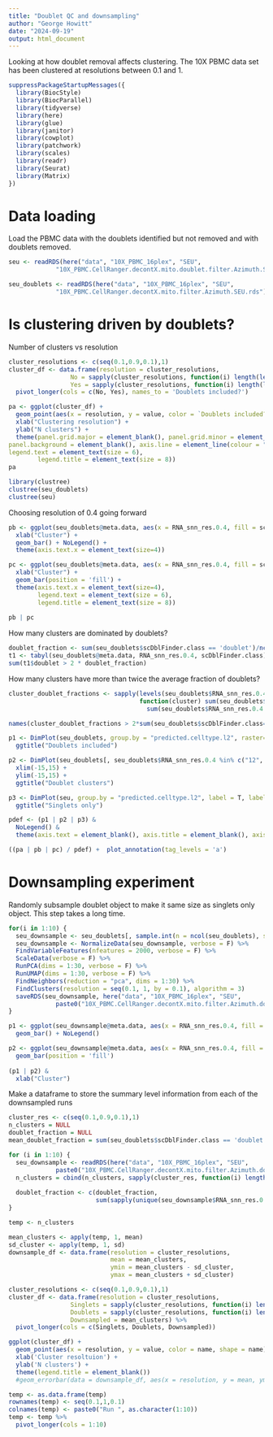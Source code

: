 ```yaml
---
title: "Doublet QC and downsampling"
author: "George Howitt"
date: "2024-09-19"
output: html_document
---
```


Looking at how doublet removal affects clustering. The 10X PBMC data set has been clustered at resolutions between 0.1 and 1. 

```r
suppressPackageStartupMessages({
  library(BiocStyle)
  library(BiocParallel)
  library(tidyverse)
  library(here)
  library(glue)
  library(janitor)
  library(cowplot)
  library(patchwork)
  library(scales)
  library(readr)
  library(Seurat)
  library(Matrix)
})
```

# Data loading

Load the PBMC data with the doublets identified but not removed and with doublets removed.

```r
seu <- readRDS(here("data", "10X_PBMC_16plex", "SEU",
             "10X_PBMC.CellRanger.decontX.mito.doublet.filter.Azimuth.SEU.rds"))

seu_doublets <- readRDS(here("data", "10X_PBMC_16plex", "SEU",
             "10X_PBMC.CellRanger.decontX.mito.filter.Azimuth.SEU.rds"))
```

# Is clustering driven by doublets?

Number of clusters vs resolution

```r
cluster_resolutions <- c(seq(0.1,0.9,0.1),1)
cluster_df <- data.frame(resolution = cluster_resolutions,
                 No = sapply(cluster_resolutions, function(i) length(levels(unlist(seu[[paste0("RNA_snn_res.",i)]])))),
                 Yes = sapply(cluster_resolutions, function(i) length(levels(unlist(seu_doublets[[paste0("RNA_snn_res.",i)]]))))) %>%
  pivot_longer(cols = c(No, Yes), names_to = 'Doublets included?') 
```

```r
pa <- ggplot(cluster_df) + 
  geom_point(aes(x = resolution, y = value, color = `Doublets included?`, shape = `Doublets included?`), size = 2) + 
  xlab("Clustering resolution") + 
  ylab("N clusters") +
  theme(panel.grid.major = element_blank(), panel.grid.minor = element_blank(),
panel.background = element_blank(), axis.line = element_line(colour = "black"),
legend.text = element_text(size = 6),
        legend.title = element_text(size = 8))
pa
```

```r
library(clustree)
clustree(seu_doublets)
clustree(seu)
```

Choosing resolution of 0.4 going forward

```r
pb <- ggplot(seu_doublets@meta.data, aes(x = RNA_snn_res.0.4, fill = scDblFinder.class)) + 
  xlab("Cluster") +
  geom_bar() + NoLegend() + 
  theme(axis.text.x = element_text(size=4))

pc <- ggplot(seu_doublets@meta.data, aes(x = RNA_snn_res.0.4, fill = scDblFinder.class)) + 
  xlab("Cluster") +
  geom_bar(position = 'fill') + 
  theme(axis.text.x = element_text(size=4),
        legend.text = element_text(size = 6),
        legend.title = element_text(size = 8))
  
pb | pc
```

How many clusters are dominated by doublets?
```r
doublet_fraction <- sum(seu_doublets$scDblFinder.class == 'doublet')/ncol(seu_doublets)
t1 <- tabyl(seu_doublets@meta.data, RNA_snn_res.0.4, scDblFinder.class) %>% adorn_percentages()
sum(t1$doublet > 2 * doublet_fraction)
```

How many clusters have more than twice the average fraction of doublets?
```r
cluster_doublet_fractions <- sapply(levels(seu_doublets$RNA_snn_res.0.4),
                                    function(cluster) sum(seu_doublets$RNA_snn_res.0.4 == cluster & seu_doublets$scDblFinder.class == 'doublet') /
                                      sum(seu_doublets$RNA_snn_res.0.4 == cluster))

names(cluster_doublet_fractions > 2*sum(seu_doublets$scDblFinder.class=='doublet')/ncol(seu_doublets))[cluster_doublet_fractions > 2*sum(seu_doublets$scDblFinder.class=='doublet')/ncol(seu_doublets)] 
```

```r
p1 <- DimPlot(seu_doublets, group.by = "predicted.celltype.l2", raster=F, label = T, label.size = 2,  repel = T) +
  ggtitle("Doublets included")

p2 <- DimPlot(seu_doublets[, seu_doublets$RNA_snn_res.0.4 %in% c("12", "14", "15", "16", "18", "19", "21", "22", "25", "27", "28")], group.by = "predicted.celltype.l2", raster=F, label = T, label.size = 2, repel = T) +
  xlim(-15,15) +
  ylim(-15,15) +
  ggtitle("Doublet clusters")

p3 <- DimPlot(seu, group.by = "predicted.celltype.l2", label = T, label.size = 2, repel = T) + 
  ggtitle("Singlets only") 

pdef <- (p1 | p2 | p3) & 
  NoLegend() & 
  theme(axis.text = element_blank(), axis.title = element_blank(), axis.ticks =  element_blank())
```

```r
((pa | pb | pc) / pdef) +  plot_annotation(tag_levels = 'a')
```

# Downsampling experiment

Randomly subsample doublet object to make it same size as singlets only object. This step takes a long time. 
```r
for(i in 1:10) {
  seu_downsample <- seu_doublets[, sample.int(n = ncol(seu_doublets), size = ncol(seu))]
  seu_downsample <- NormalizeData(seu_downsample, verbose = F) %>%
  FindVariableFeatures(nfeatures = 2000, verbose = F) %>%
  ScaleData(verbose = F) %>%
  RunPCA(dims = 1:30, verbose = F) %>%
  RunUMAP(dims = 1:30, verbose = F) %>% 
  FindNeighbors(reduction = "pca", dims = 1:30) %>%
  FindClusters(resolution = seq(0.1, 1, by = 0.1), algorithm = 3)
  saveRDS(seu_downsample, here("data", "10X_PBMC_16plex", "SEU",
             paste0("10X_PBMC.CellRanger.decontX.mito.filter.Azimuth.downsample", as.character(i),".SEU.rds")))
}
```

```r
p1 <- ggplot(seu_downsample@meta.data, aes(x = RNA_snn_res.0.4, fill = scDblFinder.class)) + 
  geom_bar() + NoLegend()

p2 <- ggplot(seu_downsample@meta.data, aes(x = RNA_snn_res.0.4, fill = scDblFinder.class)) + 
  geom_bar(position = 'fill') 
  
(p1 | p2) &
  xlab("Cluster")
```

Make a dataframe to store the summary level information from each of the downsampled runs
```r
cluster_res <- c(seq(0.1,0.9,0.1),1)
n_clusters = NULL
doublet_fraction = NULL
mean_doublet_fraction = sum(seu_doublets$scDblFinder.class == 'doublet') / ncol(seu_doublets)

for (i in 1:10) {
  seu_downsample <- readRDS(here("data", "10X_PBMC_16plex", "SEU",
             paste0("10X_PBMC.CellRanger.decontX.mito.filter.Azimuth.downsample", as.character(i),".SEU.rds")))
  n_clusters = cbind(n_clusters, sapply(cluster_res, function(i) length(levels(unlist(seu_downsample[[paste0("RNA_snn_res.",i)]])))))
  
  doublet_fraction <- c(doublet_fraction, 
                        sum(sapply(unique(seu_downsample$RNA_snn_res.0.4), function(c) sum(seu_downsample$RNA_snn_res.0.4 == c & seu_downsample$scDblFinder.class == 'doublet') / sum(seu_downsample$RNA_snn_res.0.4 == c)) > 2*mean_doublet_fraction))
}
```

```r
temp <- n_clusters
```

```r
mean_clusters <- apply(temp, 1, mean)
sd_cluster <- apply(temp, 1, sd)
downsample_df <- data.frame(resolution = cluster_resolutions,
                            mean = mean_clusters,
                            ymin = mean_clusters - sd_cluster,
                            ymax = mean_clusters + sd_cluster)

```

```r
cluster_resolutions <- c(seq(0.1,0.9,0.1),1)
cluster_df <- data.frame(resolution = cluster_resolutions,
                 Singlets = sapply(cluster_resolutions, function(i) length(levels(unlist(seu[[paste0("RNA_snn_res.",i)]])))),
                 Doublets = sapply(cluster_resolutions, function(i) length(levels(unlist(seu_doublets[[paste0("RNA_snn_res.",i)]])))),
                 Downsampled = mean_clusters) %>%
  pivot_longer(cols = c(Singlets, Doublets, Downsampled)) 
```

```r
ggplot(cluster_df) +
  geom_point(aes(x = resolution, y = value, color = name, shape = name)) +
  xlab('Cluster resoltuion') +
  ylab('N clusters') +
  theme(legend.title = element_blank())
  #geom_errorbar(data = downsample_df, aes(x = resolution, y = mean, ymin = ymin, ymax = ymax))
```

```r
temp <- as.data.frame(temp)
rownames(temp) <- seq(0.1,1,0.1)
colnames(temp) <- paste0("Run ", as.character(1:10))
temp <- temp %>%
  pivot_longer(cols = 1:10)
```



